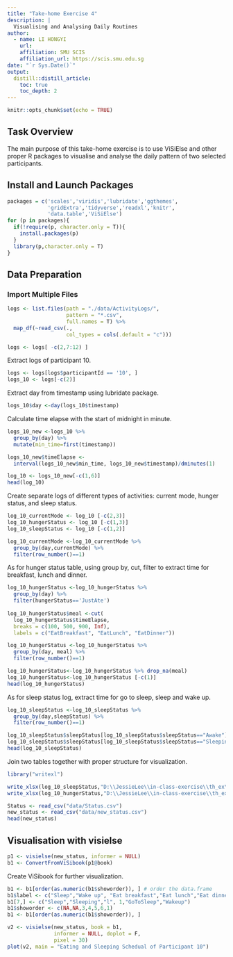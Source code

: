```yaml
---
title: "Take-home Exercise 4"
description: |
  Visualising and Analysing Daily Routines
author:
  - name: LI HONGYI 
    url: 
    affiliation: SMU SCIS
    affiliation_url: https://scis.smu.edu.sg
date: "`r Sys.Date()`"
output: 
  distill::distill_article:
    toc: true
    toc_depth: 2
---
```


```r
knitr::opts_chunk$set(echo = TRUE)
```

## Task Overview
The main purpose of this take-home exercise is to use ViSiElse and other proper R packages to visualise and analyse the daily pattern of two selected participants.

## Install and Launch Packages

```r
packages = c('scales','viridis','lubridate','ggthemes',
             'gridExtra','tidyverse','readxl','knitr',
             'data.table','ViSiElse')
for (p in packages){
  if(!require(p, character.only = T)){
    install.packages(p)
  }
  library(p,character.only = T)
}
```

## Data Preparation

### Import Multiple Files

```r
logs <- list.files(path = "./data/ActivityLogs/",
                   pattern = "*.csv", 
                   full.names = T) %>% 
  map_df(~read_csv(., 
                   col_types = cols(.default = "c"))) 
```

```r
logs <- logs[ -c(2,7:12) ]
```

Extract logs of participant 10.

```r
logs <- logs[logs$participantId == '10', ]
logs_10 <- logs[-c(2)]
```

Extract day from timestamp using lubridate package.

```r
logs_10$day <-day(logs_10$timestamp)

```

Calculate time elapse with the start of midnight in minute.

```r
logs_10_new <-logs_10 %>% 
  group_by(day) %>% 
  mutate(min_time=first(timestamp))

logs_10_new$timeElapse <- 
  interval(logs_10_new$min_time, logs_10_new$timestamp)/dminutes(1)

log_10 <- logs_10_new[-c(1,6)]
head(log_10)
```

Create separate logs of different types of activities: current mode, hunger status, and sleep status.

```r
log_10_currentMode <- log_10 [-c(2,3)]
log_10_hungerStatus <- log_10 [-c(1,3)]
log_10_sleepStatus <- log_10 [-c(1,2)]
```

```r
log_10_currentMode <-log_10_currentMode %>%
  group_by(day,currentMode) %>%
  filter(row_number()==1)
```

As for hunger status table, using group by, cut, filter to extract time for breakfast, lunch and dinner.

```r
log_10_hungerStatus <-log_10_hungerStatus %>%
  group_by(day) %>%
  filter(hungerStatus=='JustAte')
 
log_10_hungerStatus$meal <-cut(
  log_10_hungerStatus$timeElapse, 
  breaks = c(100, 500, 900, Inf),
  labels = c("EatBreakfast", "EatLunch", "EatDinner")) 

log_10_hungerStatus <-log_10_hungerStatus %>%
  group_by(day, meal) %>%
  filter(row_number()==1)

log_10_hungerStatus<-log_10_hungerStatus %>% drop_na(meal)
log_10_hungerStatus<-log_10_hungerStatus [-c(1)]
head(log_10_hungerStatus)
```

As for sleep status log, extract time for go to sleep, sleep and wake up.

```r
log_10_sleepStatus <-log_10_sleepStatus %>%
  group_by(day,sleepStatus) %>%
  filter(row_number()==1)

log_10_sleepStatus$sleepStatus[log_10_sleepStatus$sleepStatus=="Awake"]<-"Wakeup"
log_10_sleepStatus$sleepStatus[log_10_sleepStatus$sleepStatus=="Sleeping"]<-"GoToSleep"
head(log_10_sleepStatus)

```

Join two tables together with proper structure for visualization.

```r
library("writexl")

write_xlsx(log_10_sleepStatus,"D:\\JessieLee\\in-class-exercise\\th_ex\\data\\sleepStatus.xlsx")
write_xlsx(log_10_hungerStatus,"D:\\JessieLee\\in-class-exercise\\th_ex\\data\\hungerStatus.xlsx")

Status <- read_csv("data/Status.csv")
new_status <- read_csv("data/new_status.csv")
head(new_status)
```

## Visualisation with visielse

```r
p1 <- visielse(new_status, informer = NULL)
b1 <- ConvertFromViSibook(p1@book)

```
Create ViSibook for further visualization.

```r
b1 <- b1[order(as.numeric(b1$showorder)), ] # order the data.frame
b1$label <- c("Sleep","Wake up", "Eat breakfast","Eat lunch","Eat dinner","Go to sleep")
b1[7,] <- c("Sleep","Sleeping","l", 1,"GoToSleep","Wakeup")
b1$showorder <- c(NA,NA,3,4,5,6,1)
b1 <- b1[order(as.numeric(b1$showorder)), ]
```

```r
v2 <- visielse(new_status, book = b1,
               informer = NULL, doplot = F,
               pixel = 30)
plot(v2, main = "Eating and Sleeping Schedual of Participant 10")
```